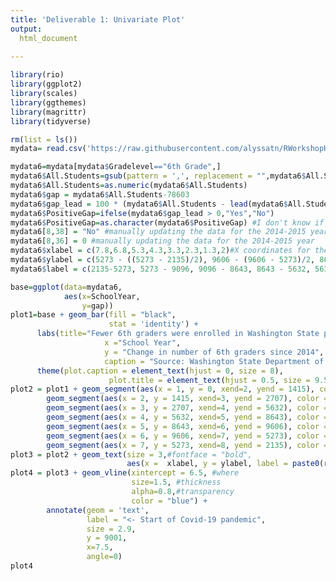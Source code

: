 ```yaml
---
title: 'Deliverable 1: Univariate Plot'
output: 
  html_document
  
---
```


```r
library(rio)
library(ggplot2)
library(scales)
library(ggthemes)
library(magrittr)
library(tidyverse)
```

```r
rm(list = ls())
mydata= read.csv('https://raw.githubusercontent.com/alyssatn/RWorkshopHW/main/Report_Card_Enrollment_from_2014-15_to_Current_Year.csv')
```


```r
mydata6=mydata[mydata$Gradelevel=="6th Grade",]
mydata6$All.Students=gsub(pattern = ',', replacement = "",mydata6$All.Students)
mydata6$All.Students=as.numeric(mydata6$All.Students)
mydata6$gap = mydata6$All.Students-78603
mydata6$gap_lead = 100 * (mydata6$All.Students - lead(mydata6$All.Students))/lead(mydata6$All.Students)
mydata6$PositiveGap=ifelse(mydata6$gap_lead > 0,"Yes","No")
mydata6$PositiveGap=as.character(mydata6$PositiveGap) #I don't know if this matters but I have it here anyway
mydata6[8,38] = "No" #manually updating the data for the 2014-2015 year
mydata6[8,36] = 0 #manually updating the data for the 2014-2015 year
mydata6$xlabel = c(7.8,6.8,5.3,4.3,3.3,2.3,1.3,2)#X coordinates for the line segment labels
mydata6$ylabel = c(5273 - ((5273 - 2135)/2), 9606 - (9606 - 5273)/2, 8643 - (8643 - 9606)/2, 8643 - (8643 - 5632)/2,5632 - (5632-2707)/2, 2707 - (2702-1415)/2,(1415/2), 600)#Y coordinates for the line segment labels
mydata6$label = c(2135-5273, 5273 - 9096, 9096 - 8643, 8643 - 5632, 5632 - 2707, 2707 - 1415, 1415, 0)
```

```r
base=ggplot(data=mydata6,
            aes(x=SchoolYear,
                y=gap))
plot1=base + geom_bar(fill = "black",
                      stat = 'identity') + 
      labs(title="Fewer 6th graders were enrolled in Washington State public schools after the Covid-19 Pandemic",
                     x ="School Year", 
                     y = "Change in number of 6th graders since 2014",
                     caption = "Source: Washington State Department of Education") + 
      theme(plot.caption = element_text(hjust = 0, size = 8),
                      plot.title = element_text(hjust = 0.5, size = 9.5), axis.title = element_text(size = 10))
plot2 = plot1 + geom_segment(aes(x = 1, y = 0, xend=2, yend = 1415), color = "green") + 
        geom_segment(aes(x = 2, y = 1415, xend=3, yend = 2707), color = "green") + 
        geom_segment(aes(x = 3, y = 2707, xend=4, yend = 5632), color = "green") + 
        geom_segment(aes(x = 4, y = 5632, xend=5, yend = 8643), color = "green") + 
        geom_segment(aes(x = 5, y = 8643, xend=6, yend = 9606), color = "green") + 
        geom_segment(aes(x = 6, y = 9606, xend=7, yend = 5273), color = "red") + 
        geom_segment(aes(x = 7, y = 5273, xend=8, yend = 2135), color = "red")  
plot3 = plot2 + geom_text(size = 3,#fontface = "bold",
                          aes(x =  xlabel, y = ylabel, label = paste0(round(label,0))))
plot4 = plot3 + geom_vline(xintercept = 6.5, #where
                           size=1.5, #thickness
                           alpha=0.8,#transparency
                           color = "blue") + 
        annotate(geom = 'text', 
                 label = "<- Start of Covid-19 pandemic",
                 size = 2.9,
                 y = 9001,
                 x=7.5,
                 angle=0)
plot4
```



